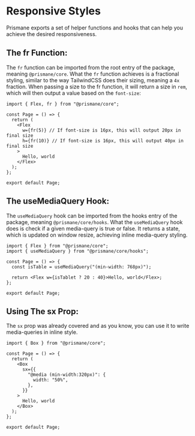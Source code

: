 # Responsive Styles

Prismane exports a set of helper functions and hooks that can help you achieve the desired responsiveness.

## The fr Function:

The `fr` function can be imported from the root entry of the package, meaning `@prismane/core`. What the `fr` function achieves is a fractional styling, similar to the way TailwindCSS does their sizing, meaning a `4x` fraction. When passing a size to the fr function, it will return a size in `rem`, which will then output a value based on the `font-size`:

```tsx
import { Flex, fr } from "@prismane/core";

const Page = () => {
  return (
    <Flex
      w={fr(5)} // If font-size is 16px, this will output 20px in final size
      h={fr(10)} // If font-size is 16px, this will output 40px in final size
    >
      Hello, world
    </Flex>
  );
};

export default Page;
```

## The useMediaQuery Hook:

The `useMediaQuery` hook can be imported from the hooks entry of the package, meaning `@prismane/core/hooks`. What the `useMediaQuery` hook does is check if a given media-query is true or false. It returns a state, which is updated on window resize, achieving inline media-query styling.

```tsx
import { Flex } from "@prismane/core";
import { useMediaQuery } from "@prismane/core/hooks";

const Page = () => {
  const isTable = useMediaQuery("(min-width: 768px)");

  return <Flex w={isTablet ? 20 : 40}>Hello, world</Flex>;
};

export default Page;
```

## Using The sx Prop:

The `sx` prop was already covered and as you know, you can use it to write media-queries in inline style.

```tsx
import { Box } from "@prismane/core";

const Page = () => {
  return (
    <Box
      sx={{
        "@media (min-width:320px)": {
          width: "50%",
        },
      }}
    >
      Hello, world
    </Box>
  );
};

export default Page;
```
